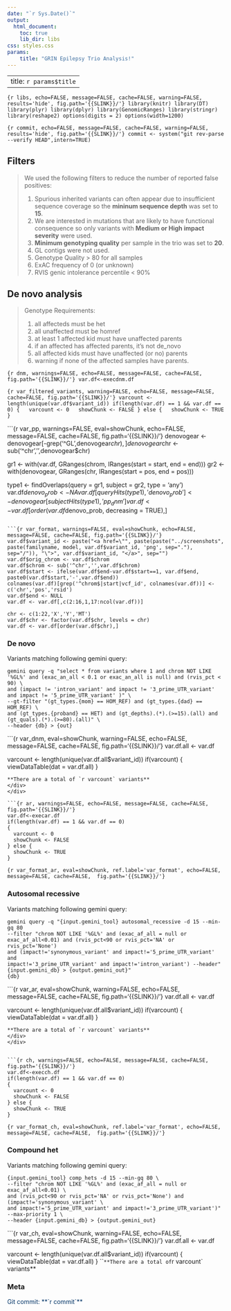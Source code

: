 ```yaml
---
date: "`r Sys.Date()`"
output:
  html_document:
    toc: true
    lib_dir: libs
css: styles.css
params: 
    title: "GRIN Epilepsy Trio Analysis!"
---
```

---
title: `r params$title`
---
```{r libs, echo=FALSE, message=FALSE, cache=FALSE, warning=FALSE, results='hide', fig.path='{{SLINK}}/'}
library(knitr)
library(DT)
library(plyr)
library(dplyr)
library(GenomicRanges)
library(stringr)
library(reshape2)
options(digits = 2)
options(width=1200)
```

```{r commit, echo=FALSE, message=FALSE, cache=FALSE, warning=FALSE, results='hide', fig.path='{{SLINK}}/'}
commit <- system("git rev-parse --verify HEAD",intern=TRUE)
```

## Filters
<blockquote>
We used the following filters to reduce the number of reported false positives:

1. Spurious inherited variants can often appear due to insufficient sequence coverage so the **mininum sequence depth** was set to **15**.
2. We are interested in mutations that are likely to have functional consequence so only variants with **Medium or High impact severity** were used.
3. **Minimum genotyping quality** per sample in the trio was set to **20**.
4. GL contigs were not used.
5. Genotype Quality > 80 for all samples
6. ExAC frequency of 0 (or unknown)
7. RVIS genic intolerance percentile < 90%
</blockquote>

## De novo analysis
<blockquote>
Genotype Requirements:
  
1. all affecteds must be het
2. all unaffected must be homref
3. at least 1 affected kid must have unaffected parents
4. if an affected has affected parents, it’s not de_novo
5. all affected kids must have unaffected (or no) parents
6. warning if none of the affected samples have parents.
</blockquote>

```{r dnm, warnings=FALSE, echo=FALSE, message=FALSE, cache=FALSE, fig.path='{{SLINK}}/'}
var.df<-execdnm.df
```

```{r var_filtered_variants, warning=FALSE, echo=FALSE, message=FALSE, cache=FALSE, fig.path='{{SLINK}}/'}
varcount <- length(unique(var.df$variant_id))
if(length(var.df) == 1 && var.df == 0)
{
  varcount <- 0
  showChunk <- FALSE
} else {
  showChunk <- TRUE
}
```

```{r var_pp, warnings=FALSE, eval=showChunk, echo=FALSE, message=FALSE, cache=FALSE, fig.path='{{SLINK}}/'}
denovogear <- denovogear[-grep('^GL',denovogear$chr),]
denovogear$chr <- sub('^chr','',denovogear$chr)

gr1 <- with(var.df, GRanges(chrom, IRanges(start = start, end = end))) 
gr2 <- with(denovogear, GRanges(chr, IRanges(start = pos, end = pos)))

type1 <- findOverlaps(query = gr1, subject = gr2, type = 'any')
var.df$denovo_prob <- NA
var.df[queryHits(type1),'denovo_prob'] <- denovogear[subjectHits(type1),'pp_dnm']
var.df <- var.df[order(var.df$denovo_prob, decreasing = TRUE),]
```

```{r var_format, warnings=FALSE, eval=showChunk, echo=FALSE, message=FALSE, cache=FALSE, fig.path='{{SLINK}}/'}
var.df$variant_id <- paste("<a href=\"", paste(paste("../screenshots", paste(familyname, model, var.df$variant_id, 'png', sep="."), sep="/")), "\">", var.df$variant_id, "</a>", sep="")
var.df$orig_chrom <- var.df$chrom
var.df$chrom <- sub('^chr','',var.df$chrom)
var.df$start <- ifelse(var.df$end-var.df$start==1, var.df$end, paste0(var.df$start,'-',var.df$end))
colnames(var.df)[grep('^chrom$|start|vcf_id', colnames(var.df))] <- c('chr','pos','rsid')
var.df$end <- NULL
var.df <- var.df[,c(2:16,1,17:ncol(var.df))]

chr <- c(1:22,'X','Y','MT')
var.df$chr <- factor(var.df$chr, levels = chr)
var.df <- var.df[order(var.df$chr),]
```


<div class="panel panel-default">
<div class="panel-heading">
<h3 class="panel-title">De novo</h3>
</div>
<div class="panel-body">
Variants matching following gemini query:
```
gemini query -q "select * from variants where 1 and chrom NOT LIKE '%GL%' and (exac_an_all < 0.1 or exac_an_all is null) and (rvis_pct < 90) \
and (impact != 'intron_variant' and impact != '3_prime_UTR_variant' and impact != '5_prime_UTR_variant' )" \
--gt-filter "(gt_types.{mom} == HOM_REF) and (gt_types.{dad} == HOM_REF) \
and (gt_types.{proband} == HET) and (gt_depths).(*).(>=15).(all) and (gt_quals).(*).(>=80).(all)" \
--header {db} > {out}
```

```{r var_dnm, eval=showChunk, warning=FALSE, echo=FALSE, message=FALSE, cache=FALSE,  fig.path='{{SLINK}}/'}
var.df.all <- var.df

varcount <- length(unique(var.df.all$variant_id))
if(varcount)
{
  viewDataTable(dat = var.df.all)
}
```
**There are a total of `r varcount` variants**
</div>
</div>

```{r ar, warnings=FALSE, echo=FALSE, message=FALSE, cache=FALSE, fig.path='{{SLINK}}/'}
var.df<-execar.df
if(length(var.df) == 1 && var.df == 0)
{
  varcount <- 0
  showChunk <- FALSE
} else {
  showChunk <- TRUE
}
```
```{r var_format_ar, eval=showChunk, ref.label='var_format', echo=FALSE, message=FALSE, cache=FALSE,  fig.path='{{SLINK}}/'}
```

<div class="panel panel-default">
<div class="panel-heading">
<h3 class="panel-title">Autosomal recessive</h3>
</div>
<div class="panel-body">
Variants matching following gemini query:
```
gemini query -q "{input.gemini_tool} autosomal_recessive -d 15 --min-gq 80  
--filter "chrom NOT LIKE '%GL%' and (exac_af_all = null or
exac_af_all<0.01) and (rvis_pct<90 or rvis_pct='NA' or rvis_pct='None')
and (impact!='synonymous_variant' and impact!='5_prime_UTR_variant' and
impact!='3_prime_UTR_variant' and impact!='intron_variant') --header"
{input.gemini_db} > {output.gemini_out}"
{db}
```

```{r var_ar, eval=showChunk, warning=FALSE, echo=FALSE, message=FALSE, cache=FALSE,  fig.path='{{SLINK}}/'}
var.df.all <- var.df

varcount <- length(unique(var.df.all$variant_id))
if(varcount)
{
  viewDataTable(dat = var.df.all)
}
```
**There are a total of `r varcount` variants**
</div>
</div>


```{r ch, warnings=FALSE, echo=FALSE, message=FALSE, cache=FALSE, fig.path='{{SLINK}}/'}
var.df<-execch.df
if(length(var.df) == 1 && var.df == 0)
{
  varcount <- 0
  showChunk <- FALSE
} else {
  showChunk <- TRUE
}
```
```{r var_format_ch, eval=showChunk, ref.label='var_format', echo=FALSE, message=FALSE, cache=FALSE,  fig.path='{{SLINK}}/'}
```


<div class="panel panel-default">
<div class="panel-heading">
<h3 class="panel-title">Compound het</h3>
</div>
<div class="panel-body">
Variants matching following gemini query:
```
{input.gemini_tool} comp_hets -d 15 --min-gq 80 \
--filter "chrom NOT LIKE '%GL%' and (exac_af_all = null or exac_af_all<0.01) \
and (rvis_pct<90 or rvis_pct='NA' or rvis_pct='None') and (impact!='synonymous_variant' \
and impact!='5_prime_UTR_variant' and impact!='3_prime_UTR_variant')" --max-priority 1 \
--header {input.gemini_db} > {output.gemini_out}
```

```{r var_ch, eval=showChunk, warning=FALSE, echo=FALSE, message=FALSE, cache=FALSE,  fig.path='{{SLINK}}/'}
var.df.all <- var.df

varcount <- length(unique(var.df.all$variant_id))
if(varcount)
{
  viewDataTable(dat = var.df.all)
}
```
**There are a total of `r varcount` variants**
</div>
</div>


<div class="panel panel-default">
<div class="panel-heading">
<h3 class="panel-title">Meta</h3>
</div>
<div style="color:#003366;", class="panel-body">
Git commit: **`r commit`**
</div>
</div>
